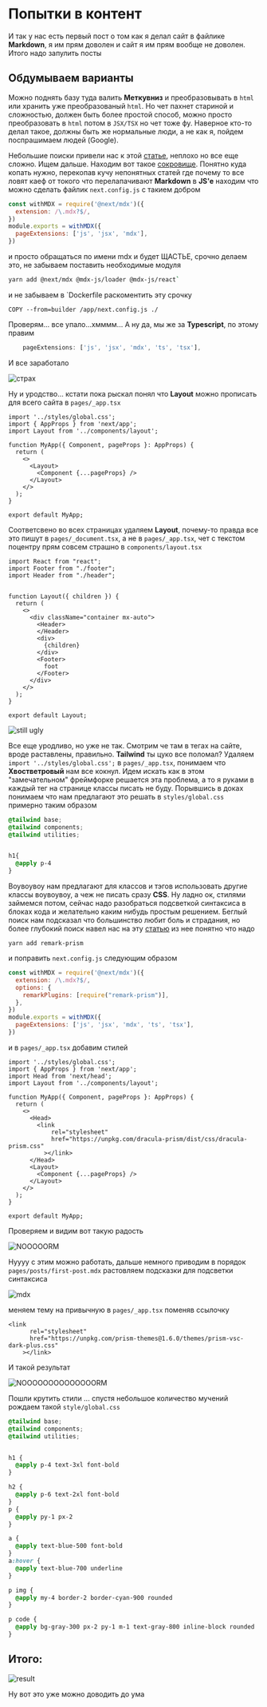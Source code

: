 # Попытки в контент

И так у нас есть первый пост о том как я делал сайт в файлике **Markdown**, я им прям доволен и сайт я им прям вообще не доволен. Итого надо запулить посты

## Обдумываем варианты

Можно поднять базу туда валить **Меткувниз** и преобразовывать в `html` или хранить уже преобразованый `html`. Но чет пахнет стариной и сложностью, должен быть более простой способ, можно просто преобразовать в `html` потом в `JSX/TSX` но чет тоже фу. Наверное кто-то делал такое, должны быть же нормальные люди, а не как я, пойдем поспрашимаем людей (Google).

Небольшие поиски привели нас к этой [статье](https://nextjs.org/blog/markdown), неплохо но все еще сложно. Ищем дальше. Находим вот такое [сокровище](https://mdxjs.com/). Понятно куда копать нужно, перекопав кучу непонятных статей где почему то все ловят каеф от токого что перелапачивают **Markdown** в **JS'e** находим что можно сделать файлик `next.config.js` с такием добром

```js
const withMDX = require('@next/mdx')({
  extension: /\.mdx?$/,
})
module.exports = withMDX({
  pageExtensions: ['js', 'jsx', 'mdx'],
})
```

и просто обращаться по имени mdx и будет ЩАСТЬЕ, срочно делаем это, не забываем поставить необходимые модуля

```bash
yarn add @next/mdx @mdx-js/loader @mdx-js/react`
```

и не забываем в `Dockerfile раскоментить эту срочку

```docker
COPY --from=builder /app/next.config.js ./
```

Проверям... все упало...хмммм... А ну да, мы же за **Typescript**, по этому правим

```js
    pageExtensions: ['js', 'jsx', 'mdx', 'ts', 'tsx'],
```

И все заработало

![страх](/images/about_first_post/without_style.png)

Ну и уродство... кстати пока рыскал понял что **Layout** можно прописать для всего сайта в `pages/_app.tsx`

```tsx
import '../styles/global.css';
import { AppProps } from 'next/app';
import Layout from '../components/layout';

function MyApp({ Component, pageProps }: AppProps) {
  return (
    <>
      <Layout>
        <Component {...pageProps} />
      </Layout>
    </>
  );
}

export default MyApp;
```

Соответсвено во всех страницах удаляем **Layout**, почему-то правда все это пишут в `pages/_document.tsx`, а не в `pages/_app.tsx`, чет с текстом поцентру прям совсем страшно в `components/layout.tsx`

```tsx
import React from "react";
import Footer from "./footer";
import Header from "./header";


function Layout({ children }) {
  return (
    <>
      <div className="container mx-auto">
        <Header>
        </Header>
        <div>
          {children}
        </div>
        <Footer>
          foot
        </Footer>
      </div>
    </>
  );
}

export default Layout;

```

![still ugly](/images/about_first_post/without_text-center.png)

Все еще уродливо, но уже не так. Смотрим че там в тегах на сайте, вроде раставлены, правильно. **Tailwind** ты цуко все поломал? Удаляем `import '../styles/global.css';` в `pages/_app.tsx`, понимаем что **Хвостветровый** нам все кокнул. Идем искать как в этом "замечательном" фреймфорке решается эта проблема, а то я руками в каждый тег на странице классы писать не буду. Порывшись в доках понимаем что нам предлагают это решать в `styles/global.css` примерно таким образом

```css
@tailwind base;
@tailwind components;
@tailwind utilities;


h1{
  @apply p-4
}
```

Воувоувоу нам предлагают для классов и тэгов использовать другие классы воувоувоу, а чеж не писать сразу **CSS**. Ну ладно ок, стилями займемся потом, сейчас надо разобраться подсветкой синтаксиса в блоках кода и желательно каким нибудь простым решением. Беглый поиск нам подсказал что большинство любит боль и страдания, но более глубокий поиск навел нас на эту [статью](https://dev.to/mikeesto/next-js-mdx-w-code-highlighting-16fi) из нее понятно что надо
```
yarn add remark-prism
```
и поправить `next.config.js` следующим образом
```js
const withMDX = require('@next/mdx')({
  extension: /\.mdx?$/,
  options: {
    remarkPlugins: [require("remark-prism")],
  },
})
module.exports = withMDX({
  pageExtensions: ['js', 'jsx', 'mdx', 'ts', 'tsx'],
})
```
и в `pages/_app.tsx` добавим стилей
```tsx
import '../styles/global.css';
import { AppProps } from 'next/app';
import Head from 'next/head';
import Layout from '../components/layout';

function MyApp({ Component, pageProps }: AppProps) {
  return (
    <>
      <Head>
        <link
            rel="stylesheet"
            href="https://unpkg.com/dracula-prism/dist/css/dracula-prism.css"
          ></link>
      </Head>
      <Layout>
        <Component {...pageProps} />
      </Layout>
    </>
  );
}

export default MyApp;
```
Проверяем и видим вот такую радость

![NOOOOORM](/images/about_first_post/with_remark.png)

Нуууу с этим можно работать, дальше немного приводим в порядок `pages/posts/first-post.mdx` растовляем подсказки для подсветки синтаксиса

![mdx](/images/about_first_post/mdx.png)

меняем тему на привычную в `pages/_app.tsx` поменяв ссылочку
```tsx
<link
      rel="stylesheet"
      href="https://unpkg.com/prism-themes@1.6.0/themes/prism-vsc-dark-plus.css"
    ></link>
```
И такой результат

![NOOOOOOOOOOOOOORM](/images/about_first_post/vscodedark.png)

Пошли крутить стили ... спустя небольшое количество мучений рождаем такой `style/global.css`

```css
@tailwind base;
@tailwind components;
@tailwind utilities;


h1 {
  @apply p-4 text-3xl font-bold
}

h2 {
  @apply p-6 text-2xl font-bold
}
p {
  @apply py-1 px-2
}

a {
  @apply text-blue-500 font-bold
}
a:hover {
  @apply text-blue-700 underline
}

p img {
  @apply my-4 border-2 border-cyan-900 rounded
}

p code {
  @apply bg-gray-300 px-2 py-1 m-1 text-gray-800 inline-block rounded
}

```

## Итого:

![result](/images/about_first_post/stage.png)


Ну вот это уже можно доводить до ума
